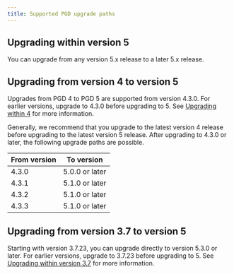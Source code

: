 ```yaml
---
title: Supported PGD upgrade paths
---
```


## Upgrading within version 5

You can upgrade from any version 5.x release to a later 5.x release. 

## Upgrading from version 4 to version 5

Upgrades from PGD 4 to PGD 5 are supported from version 4.3.0. For earlier
versions, upgrade to 4.3.0 before upgrading to 5. See [Upgrading within
4](/pgd/4/upgrades/upgrade_paths/#upgrading-within-version-4) for more
information. 

Generally, we recommend that you upgrade to the latest version 4
release before upgrading to the latest version 5 release. After upgrading to
4.3.0 or later, the following upgrade paths are possible.

| From version | To version |
| ---- | -- |
| 4.3.0 | 5.0.0 or later |
| 4.3.1 | 5.1.0 or later |
| 4.3.2 | 5.1.0 or later |
| 4.3.3 | 5.1.0 or later |

## Upgrading from version 3.7 to version 5

Starting with version 3.7.23, you can upgrade directly to version 5.3.0 or later. 
For earlier versions, upgrade to 3.7.23 before upgrading to 5. 
See [Upgrading within version 3.7](/pgd/3.7/bdr/upgrades/upgrade_paths/#upgrading-within-version-37) 
for more information. 
